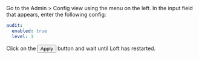
<Flow id="audit-levels-ui">
  <Step>
    Go to the <NavStep>Admin > Config</NavStep> view using the menu on the left.
  </Step>
  <Step>
    In the input field that appears, enter the following config:

```yaml
audit:
  enabled: true
  level: 1
```

  </Step>
  <Step>
    Click on the <Button>Apply</Button> button and wait until Loft has restarted.
  </Step>
</Flow>